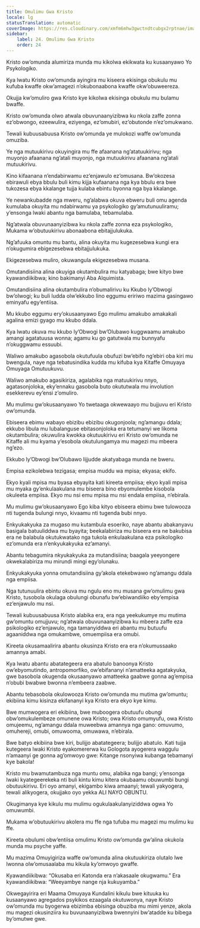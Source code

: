```yaml
---
title: Omulimu Gwa Kristo
locale: lg
statusTranslation: automatic
coverImage: https://res.cloudinary.com/xmfm6mhw3gwctndtcubgx2rptnae/image/upload/v1741354419/small_cover_la_gran_rebelion_28716e29d2.webp
sidebar:
    label: 24. Omulimu Gwa Kristo
    order: 24
---
```

Kristo ow’omunda alumiriza munda mu kikolwa ekikwata ku kusaanyawo Yo Psykologiko.

Kya lwatu Kristo ow’omunda ayingira mu kiseera ekisinga obukulu mu kufuba kwaffe okw’amagezi n’okubonaabona kwaffe okw’obuweereza.

Okujja kw’omuliro gwa Kristo kye kikolwa ekisinga obukulu mu bulamu bwaffe.

Kristo ow’omunda olwo atwala obuvunaanyizibwa ku nkola zaffe zonna ez’obwongo, ezeewulira, eziyenga, ez’omubiri, ez’obutonde n’ez’omukwano.

Tewali kubuusabuusa Kristo ow’omunda ye mulokozi waffe ow’omunda omuziba.

Ye nga mutuukirivu okuyingira mu ffe afaanana ng’atatuukirivu; nga muyonjo afaanana ng’atali muyonjo, nga mutuukirivu afaanana ng’atali mutuukirivu.

Kino kifaanana n’endabirwamu ez’enjawulo ez’omusana. Bw’okozesa ebirawuli ebya bbulu buli kimu kijja kufaanana nga kya bbulu era bwe tukozesa ebya kkalange tujja kulaba ebintu byonna nga bya kkalange.

Ye newankubadde nga mweru, ng’alabwa okuva ebweru buli omu agenda kumulaba okuyita mu ndabirwamu ya psykologiko gy’amutunuuliramu; y’ensonga lwaki abantu nga bamulaba, tebamulaba.

Ng’atwala obuvunaanyizibwa ku nkola zaffe zonna eza psykologiko, Mukama w’obutuukirivu abonaabona ebitajjulukuka.

Ng’afuuka omuntu mu bantu, alina okuyita mu kugezesebwa kungi era n’okugumira ebigezesebwa ebitajjulukuka.

Ekigezesebwa muliro, okuwangula ekigezesebwa musana.

Omutandisiina alina okuyiga okutambulira mu katyabaga; bwe kityo bwe kyawandiikibwa; kino bakimanyi Aba Alquimista.

Omutandisiina alina okutambulira n’obumalirivu ku Kkubo ly’Obwogi bw’olwogi; ku buli ludda olw’ekkubo lino eggumu eririwo mazima gasingawo eminyafu egy’entiisa.

Mu kkubo eggumu ery’okusaanyawo Ego mulimu amakubo amakakali agalina emizi gyago mu kkubo ddala.

Kya lwatu okuva mu kkubo ly’Obwogi bw’Olubawo kuggwaamu amakubo amangi agatatuusa wonna; agamu ku go gatutwala mu bunnyafu n’okuggwamu essuubi.

Waliwo amakubo agasobola okutufuula obufuzi bw’ebifo ng’ebiri oba kiri mu bwengula, naye nga tebatusindika kudda mu kifuba kya Kitaffe Omuyaya Omuyaga Omutuukuvu.

Waliwo amakubo agasikiriza, agalabika nga matuukirivu nnyo, agatasonjoloka, eky’ennaku gasobola buto okututwala mu involution esekkerevu ey’ensi z’omuliro.

Mu mulimu gw’okusaanyawo Yo twetaaga okwewaayo mu bujjuvu eri Kristo ow’omunda.

Ebiseera ebimu wabayo ebizibu ebizibu okugonjoola; ng’amangu ddala; ekkubo libula mu lubalanguse ebitasonjoloka era tetumanyi we likoma okutambulira; okuwulira kwokka okutuukirivu eri Kristo ow’omunda ne Kitaffe ali mu kyama y’esobola okutulungamya mu magezi mu mbeera ng’ezo.

Ekkubo ly’Obwogi bw’Olubawo lijjudde akatyabaga munda ne bweru.

Empisa ezikolebwa tezigasa; empisa muddu wa mpisa; ekyasa; ekifo.

Ekyo kyali mpisa mu byasa ebyayita kati kireeta empiisa; ekyo kyali mpisa mu myaka gy’enkulaakulana mu biseera bino ebyomulembe kisobola okuleeta empiisa. Ekyo mu nsi emu mpisa mu nsi endala empiisa, n’ebirala.

Mu mulimu gw’okusaanyawo Ego kiba kityo ebiseera ebimu bwe tulowooza nti tugenda bulungi nnyo, kivaamu nti tugenda bubi nnyo.

Enkyukakyuka za mugaso mu kutambula esoeriko, naye abantu abakanyavu basigala batuuliddwa mu byayita; beekalabiriza mu biseera era ne bakubisa era ne balabula okutukwatako nga tukola enkulaakulana eza psikologiko ez’omunda era n’enkyukakyuka ez’amanyi.

Abantu tebagumira nkyukakyuka za mutandisiina; baagala yeeyongere okwekalabiriza mu mirundi mingi egy’olunaku.

Enkyukakyuka yonna omutandisiina gy’akola etekebwawo ng’amangu ddala nga empiisa.

Nga tutunuulira ebintu okuva mu ngulu eno mu musana gw’omulimu gwa Kristo, tusobola okulaga obulungi obunafu bw’ebiwandiiko eby’empisa ez’enjawulo mu nsi.

Tewali kubuusabuusa Kristo alabika era, era nga yeekukumye mu mutima gw’omuntu omujjuvu; ng’atwala obuvunaanyizibwa ku mbeera zaffe eza psikologiko ez’enjawulo, nga tamanyiddwa eri abantu mu butuufu agaaniddwa nga omukambwe, omuempiisa era omubi.

Kireeta okusamaalirira abantu okusinza Kristo era era n’okumussaako amannya amabi.

Kya lwatu abantu abatategeera era abatulo banoonya Kristo ow’ebyomutindo, antropomorfiko, ow’ebifananyi n’amatteeka agatakyuka, gwe basobola okugenda okusaanyawo amatteeka gaabwe gonna ag’empisa n’obubi bwabwe bwonna n’embeera zaabwe.

Abantu tebasobola okulowooza Kristo ow’omunda mu mutima gw’omuntu; ekibiina kimu kisinza ekifananyi kya Kristo era ekyo kye kimu.

Bwe mumwogera eri ekibiina, bwe muboogera obutuufu obungi obw’omukulembeze omunene owa Kristo; owa Kristo omumyufu, owa Kristo omujeemu, ng’amangu ddala muweebwa amannya nga gano: omuvumo, omuhereji, omubi, omuwooma, omuwawa, n’ebirala.

Bwe batyo ekibiina bwe kiri, bulijjo abatategeera; bulijjo abatulo. Kati tujja kutegeera lwaki Kristo eyakomererwa ku Gologota ayogerera waggulu n’amaanyi ge gonna ag’omwoyo gwe: Kitange nsonyiwa kubanga tebamanyi kye bakola!

Kristo mu bwamutambuza nga muntu omu, alabika nga bangi; y’ensonga lwaki kyategeerekeka nti buli kintu kimu kitera okubaamu obuwumbi bungi obutuukirivu. Eri oyo amanyi, ekigambo kiwa amaanyi; tewali yakyogera, tewali alikyogera, okujjako oyo yekka ALI NAYO OBUNTU.

Okugimanya kye kikulu mu mulimu ogukulaakulanyiziddwa ogwa Yo omuwumbi.

Mukama w’obutuukirivu akolera mu ffe nga tufuba mu magezi mu mulimu ku ffe.

Kireeta obulumi obw’entiisa omulimu Kristo ow’omunda gw’alina okukola munda mu psyche yaffe.

Mu mazima Omuyigiriza waffe ow’omunda alina okutuukiriza olutalo lwe lwonna olw’omusaalaba mu kikula ky’omwoyo gwaffe.

Kyawandiikibwa: “Okusaba eri Katonda era n’akasaale okugwamu.” Era kyawandiikibwa: “Weeyambye nange nja kukuyamba.”

Okwegayirira eri Maama Omuyaya Kundalini kikulu bwe kituuka ku kusaanyawo agregados psykikos ezaagala okutuwonya, naye Kristo ow’omunda mu byogerwa ebizimba ebisinga obuziba mu mimi yenze, akola mu magezi okusinziira ku buvunaanyizibwa bwennyini bw’atadde ku bibega by’omutwe gwe.

